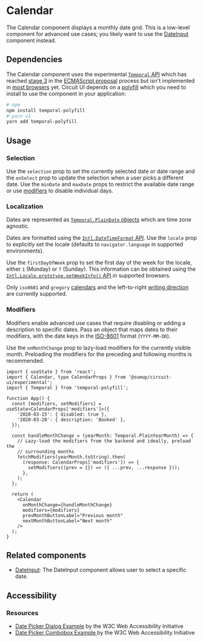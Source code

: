 
<Meta of={Stories} />

# Calendar

<Status variant="experimental" />

The Calendar component displays a monthly date grid. This is a low-level component for advanced use cases; you likely want to use the [DateInput](Forms/Input/DateInput/Base) component instead.

<Story of={Stories.Base} />
<Props />

## Dependencies

The Calendar component uses the experimental [`Temporal` API](https://tc39.es/proposal-temporal/docs/) which has reached [stage 3](https://github.com/tc39/proposals#stage-3) in the [ECMAScript proposal](https://github.com/tc39/proposal-temporal) process but isn't implemented in [most browsers](https://caniuse.com/temporal) yet. Circuit UI depends on a [polyfill](https://github.com/fullcalendar/temporal-polyfill) which you need to install to use the component in your application:

```bash
# npm
npm install temporal-polyfill
# yarn v1
yarn add temporal-polyfill
```

## Usage

### Selection

Use the `selection` prop to set the currently selected date or date range and the `onSelect` prop to update the selection when a user picks a different date. Use the `minDate` and `maxDate` props to restrict the available date range or use [modifiers](#modifiers) to disable individual days.

<Story of={Stories.Range} />

### Localization

Dates are represented as [`Temporal.PlainDate` objects](https://tc39.es/proposal-temporal/docs/plaindate.html) which are time zone agnostic.

Dates are formatted using the [`Intl.DateTimeFormat` API](https://developer.mozilla.org/en-US/docs/Web/JavaScript/Reference/Global_Objects/Intl/DateTimeFormat). Use the `locale` prop to explicitly set the locale (defaults to `navigator.language` in supported environments).

Use the `firstDayOfWeek` prop to set the first day of the week for the locale, either `1` (Monday) or `7` (Sunday). This information can be obtained using the [`Intl.Locale.prototype.getWeekInfo()` API](https://developer.mozilla.org/en-US/docs/Web/JavaScript/Reference/Global_Objects/Intl/Locale/getWeekInfo#firstday) in supported browsers.

Only `iso8601` and `gregory` [calendars](https://developer.mozilla.org/en-US/docs/Web/JavaScript/Reference/Global_Objects/Intl/Locale/getCalendars#supported_calendar_types) and the left-to-right [writing direction](https://developer.mozilla.org/en-US/docs/Web/HTML/Global_attributes/dir) are currently supported.

<Story of={Stories.Localized} />

### Modifiers

Modifiers enable advanced use cases that require disabling or adding a description to specific dates. Pass an object that maps dates to their modifiers, with the date keys in the [ISO-8601](https://en.wikipedia.org/wiki/ISO_8601) format (`YYYY-MM-DD`).

<Story of={Stories.Modifiers} />

Use the `onMonthChange` prop to lazy-load modifiers for the currently visible month. Preloading the modifiers for the preceding and following months is recommended.

```tsx
import { useState } from 'react';
import { Calendar, type CalendarProps } from '@sumup/circuit-ui/experimental';
import { Temporal } from 'temporal-polyfill';

function App() {
  const [modifiers, setModifiers] = useState<CalendarProps['modifiers']>({
    '2020-03-15': { disabled: true },
    '2020-03-20': { description: 'Booked' },
  });

  const handleMonthChange = (yearMonth: Temporal.PlainYearMonth) => {
    // Lazy-load the modifiers from the backend and ideally, preload the
    // surrounding months
    fetchModifiers(yearMonth.toString).then(
      (response: CalendarProps['modifiers']) => {
        setModifiers((prev = {}) => ({ ...prev, ...response }));
      },
    );
  };

  return (
    <Calendar
      onMonthChange={handleMonthChange}
      modifiers={modifiers}
      prevMonthButtonLabel="Previous month"
      nextMonthButtonLabel="Next month"
    />
  );
}
```

## Related components

- [DateInput](Forms/Input/DateInput/Base): The DateInput component allows user to select a specific date.

## Accessibility

### Resources

- [Date Picker Dialog Example](https://www.w3.org/WAI/ARIA/apg/patterns/dialog-modal/examples/datepicker-dialog/) by the W3C Web Accessibility Initiative
- [Date Picker Combobox Example ](https://www.w3.org/WAI/ARIA/apg/patterns/combobox/examples/combobox-datepicker/) by the W3C Web Accessibility Initiative

